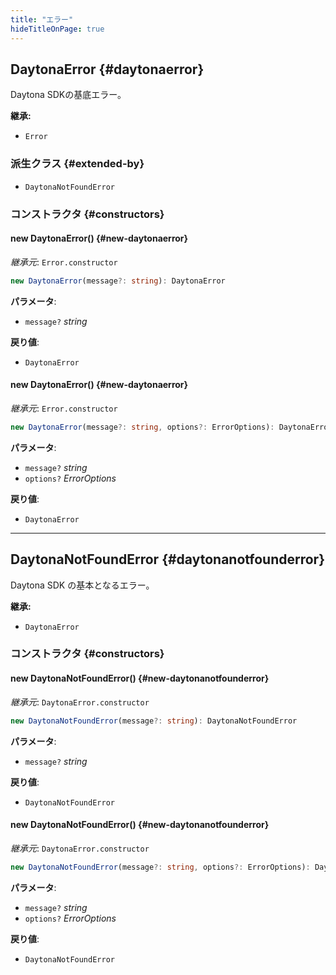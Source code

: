 ```yaml
---
title: "エラー"
hideTitleOnPage: true
---
```


## DaytonaError \{#daytonaerror\}

Daytona SDKの基底エラー。

**継承:**

* `Error`

### 派生クラス \{#extended-by\}

* `DaytonaNotFoundError`

### コンストラクタ \{#constructors\}

#### new DaytonaError() \{#new-daytonaerror\}

*継承元*: `Error.constructor`

```ts
new DaytonaError(message?: string): DaytonaError
```

**パラメータ**:

* `message?` *string*

**戻り値**:

* `DaytonaError`

#### new DaytonaError() \{#new-daytonaerror\}

*継承元*: `Error.constructor`

```ts
new DaytonaError(message?: string, options?: ErrorOptions): DaytonaError
```

**パラメータ**:

* `message?` *string*
* `options?` *ErrorOptions*

**戻り値**:

* `DaytonaError`

***

## DaytonaNotFoundError \{#daytonanotfounderror\}

Daytona SDK の基本となるエラー。

**継承:**

* `DaytonaError`

### コンストラクタ \{#constructors\}

#### new DaytonaNotFoundError() \{#new-daytonanotfounderror\}

*継承元*: `DaytonaError.constructor`

```ts
new DaytonaNotFoundError(message?: string): DaytonaNotFoundError
```

**パラメータ**:

* `message?` *string*

**戻り値**:

* `DaytonaNotFoundError`

#### new DaytonaNotFoundError() \{#new-daytonanotfounderror\}

*継承元*: `DaytonaError.constructor`

```ts
new DaytonaNotFoundError(message?: string, options?: ErrorOptions): DaytonaNotFoundError
```

**パラメータ**:

* `message?` *string*
* `options?` *ErrorOptions*

**戻り値**:

* `DaytonaNotFoundError`
